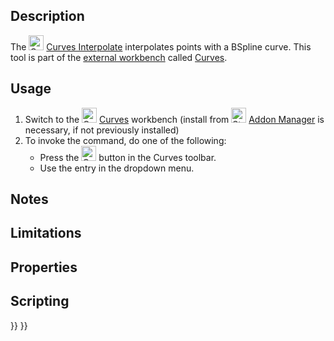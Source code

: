 <languages/>
<translate>

<!--T:1-->
{{Docnav
|[[Curves_Discretize|Discretize]]
|[[Curves_ParametricComb|ParametricComb]]
|[[Curves_Workbench|Curves]]
|IconL=Curves_Discretize.svg
|IconR=Curves_ParametricComb.svg
|IconC=Curves_workbench_icon.svg
}}

<!--T:2-->
{{GuiCommand
|Name=Curves Interpolate
|MenuLocation=Curves → Interpolate
|Workbenches=[[Curves_Workbench|Curves]]
}}

==Description== <!--T:3-->

<!--T:4-->
The [[Image:Curves_Interpolate.svg|24px]] [[Curves_Interpolate|Curves Interpolate]] interpolates points with a BSpline curve. This tool is part of the [[External_workbenches|external workbench]] called [[Curves_Workbench|Curves]].

==Usage== <!--T:5-->

<!--T:6-->
# Switch to the [[Image:Curves_workbench_icon.svg|24px]] [[Curves_Workbench|Curves]] workbench (install from [[Image:Std_AddonMgr.svg|24px]] [[Std_AddonMgr|Addon Manager]] is necessary, if not previously installed)
# To invoke the command, do one of the following:
#* Press the [[Image:Curves_Interpolate.svg|24px]] button in the Curves toolbar.
#* Use the {{MenuCommand|Curves → Interpolate}} entry in the dropdown menu.


==Notes== <!--T:7-->


==Limitations== <!--T:8-->


==Properties== <!--T:9-->


==Scripting== <!--T:10-->


<!--T:11-->
{{Docnav
|[[Curves_Discretize|Discretize]]
|[[Curves_ParametricComb|ParametricComb]]
|[[Curves_Workbench|Curves]]
|IconL=Curves_Discretize.svg
|IconR=Curves_ParametricComb.svg
|IconC=Curves_workbench_icon.svg
}}

</translate>
{{Curves Tools navi{{#translation:}}}}
{{Userdocnavi{{#translation:}}}}
